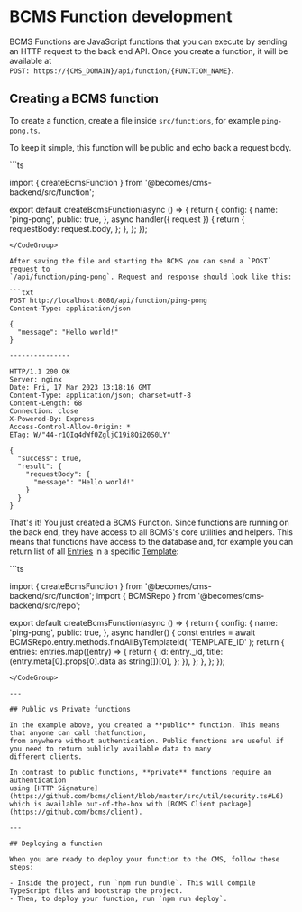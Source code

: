 # BCMS Function development

BCMS Functions are JavaScript functions that you can execute by sending an
HTTP request to the back end API. Once you create a function, it will be
available at <br />`POST: https://{CMS_DOMAIN}/api/function/{FUNCTION_NAME}`.

## Creating a BCMS function

To create a function, create a file inside `src/functions`, for example `ping-pong.ts`.

To keep it simple, this function will be public and echo back a request body.

<CodeGroup title="src/functions/ping-pong.ts">
```ts

import { createBcmsFunction } from '@becomes/cms-backend/src/function';

export default createBcmsFunction(async () => {
  return {
    config: {
      name: 'ping-pong',
      public: true,
    },
    async handler({ request }) {
      return {
        requestBody: request.body,
      };
    },
  };
});
```
</CodeGroup>

After saving the file and starting the BCMS you can send a `POST` request to
`/api/function/ping-pong`. Request and response should look like this:

```txt
POST http://localhost:8080/api/function/ping-pong
Content-Type: application/json

{
  "message": "Hello world!"
}

---------------

HTTP/1.1 200 OK
Server: nginx
Date: Fri, 17 Mar 2023 13:18:16 GMT
Content-Type: application/json; charset=utf-8
Content-Length: 68
Connection: close
X-Powered-By: Express
Access-Control-Allow-Origin: *
ETag: W/"44-r1QIq4dWf0ZgljC19i8Qi20S0LY"

{
  "success": true,
  "result": {
    "requestBody": {
      "message": "Hello world!"
    }
  }
}
```

That's it! You just created a BCMS Function. Since functions are running on the
back end, they have access to all BCMS's core utilities and helpers. This means that
functions have access to the database and, for example you can return list of
all [Entries](/inside-bcms/entries) in a specific [Template](/inside-bcms/templates):

<CodeGroup title="src/functions/ping-pong.ts">
```ts

import { createBcmsFunction } from '@becomes/cms-backend/src/function';
import { BCMSRepo } from '@becomes/cms-backend/src/repo';

export default createBcmsFunction(async () => {
  return {
    config: {
      name: 'ping-pong',
      public: true,
    },
    async handler() {
      const entries = await BCMSRepo.entry.methods.findAllByTemplateId(
        'TEMPLATE_ID'
      );
      return {
        entries: entries.map((entry) => {
          return {
            id: entry._id,
            title: (entry.meta[0].props[0].data as string[])[0],
          };
        }),
      };
    },
  };
});
```
</CodeGroup>

---

## Public vs Private functions

In the example above, you created a **public** function. This means that anyone can call thatfunction,
from anywhere without authentication. Public functions are useful if you need to return publicly available data to many
different clients.

In contrast to public functions, **private** functions require an authentication
using [HTTP Signature](https://github.com/bcms/client/blob/master/src/util/security.ts#L6)
which is available out-of-the-box with [BCMS Client package](https://github.com/bcms/client).

---

## Deploying a function

When you are ready to deploy your function to the CMS, follow these steps:

- Inside the project, run `npm run bundle`. This will compile TypeScript files and bootstrap the project.
- Then, to deploy your function, run `npm run deploy`.
